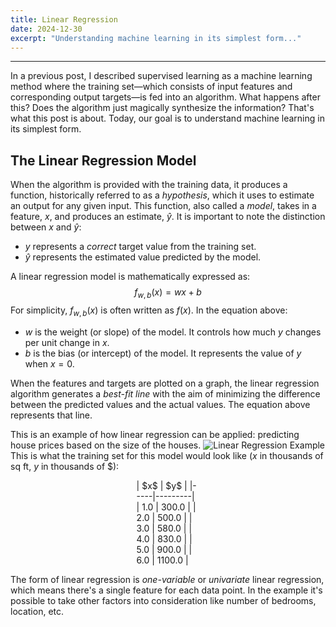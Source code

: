 ```yaml
---
title: Linear Regression
date: 2024-12-30
excerpt: "Understanding machine learning in its simplest form..."
---
```

---
In a previous post, I described supervised learning as a machine learning method where the training set—which consists of input features and corresponding output targets—is fed into an algorithm. What happens after this? Does the algorithm just magically synthesize the information? That's what this post is about. Today, our goal is to understand machine learning in its simplest form.

## The Linear Regression Model
When the algorithm is provided with the training data, it produces a function, historically referred to as a _hypothesis_, which it uses to estimate an output for any given input. This function, also called a _model_, takes in a feature, $x$, and produces an estimate, $\hat{y}$. It is important to note the distinction between $x$ and $\hat{y}$:
- $y$ represents a _correct_ target value from the training set.
- $\hat{y}$ represents the estimated value predicted by the model.

A linear regression model is mathematically expressed as:
$$
f_{w,b}(x) = wx + b
$$
For simplicity, $f_{w,b}(x)$ is often written as $f(x)$. In the equation above:
- $w$ is the weight (or slope) of the model. It controls how much $y$ changes per unit change in $x$.
- $b$ is the bias (or intercept) of the model. It represents the value of $y$ when $x = 0$.

When the features and targets are plotted on a graph, the linear regression algorithm generates a _best-fit line_ with the aim of minimizing the difference between the predicted values and the actual values. The equation above represents that line.

This is an example of how linear regression can be applied: predicting house prices based on the size of the houses.
![Linear Regression Example](../images/linear_regression.png)
This is what the training set for this model would look like ($x$ in thousands of sq ft, $y$ in thousands of $):
<div style="width: 20%; margin: auto;">
| $x$ |   $y$   |
|-----|---------|
| 1.0 |  300.0  |
| 2.0 |  500.0  |
| 3.0 |  580.0  |
| 4.0 |  830.0  |
| 5.0 |  900.0  |
| 6.0 | 1100.0  |
</div>

The form of linear regression is _one-variable_ or _univariate_ linear regression, which means there's a single feature for each data point. In the example it's possible to take other factors into consideration like number of bedrooms, location, etc.
